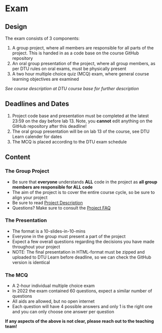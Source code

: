 # Exam {.unnumbered  #sec-examdesc}

## Design

The exam consists of 3 components:

1. A group project, where all members are responsible for all parts of the project. This is handed in as a code base on the course GitHub repository
1. An oral group presentation of the project, where all group members, as per DTU rules on oral exams, must be physically present
1. A two hour multiple choice quiz (MCQ) exam, where general course learning objectives are examined

*See course description at DTU course base for further description*

## Deadlines and Dates

1. Project code base and presentation must be completed at the latest 23:59 on the day before lab 13. Note, you **cannot** edit anything on the GitHub repository after this deadline!
1. The oral group presentation will be on lab 13 of the course, see DTU Learn calender for dates
1. The MCQ is placed according to the DTU exam schedule

## Content

### The Group Project

- Be sure that **everyone** understands **ALL** code in the project as **all group members are responsible for ALL code**
- The aim of the project is to cover the entire course cycle, so be sure to align your project
- Be sure to read [Project Description](#sec-projdesc)
- Questions? Make sure to consult the [Project FAQ](#sec-projfaq)

### The Presentation

- The format is a 10-slides-in-10-mins
- Everyone in the group must present a part of the project
- Expect a few overall questions regarding the decisions you have made throughout your project
- NOTE: The final presentation in HTML-format must be zipped and uploaded to DTU Learn before deadline, so we can check the GitHub version is identical

### The MCQ

- A 2-hour individual multiple choice exam
- In 2022 the exam contained 60 questions, expect a similar number of questions
- All aids are allowed, but no open internet
- Each question will have 4 possible answers and only 1 is the right one and you can only choose one answer per question

**If any aspects of the above is not clear, please reach out to the teaching team!**
